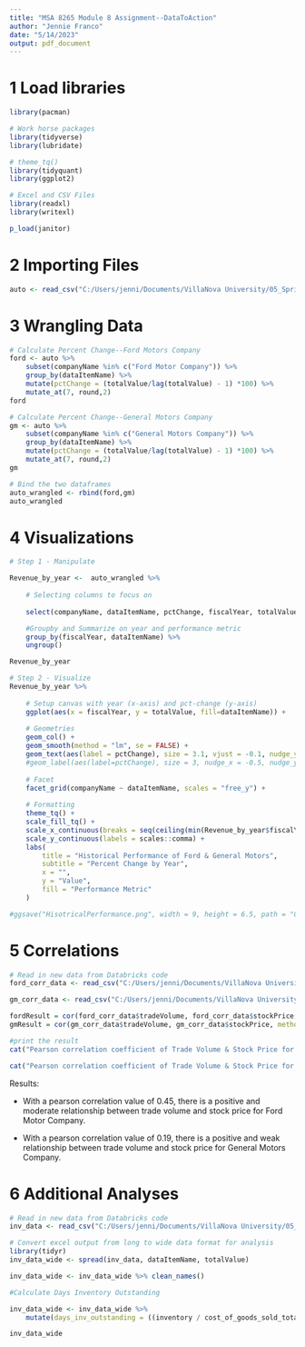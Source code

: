 ---
title: "MSA 8265 Module 8 Assignment--DataToAction"
author: "Jennie Franco"
date: "5/14/2023"
output: pdf_document
---

# 1 Load libraries
```{r}
library(pacman)

# Work horse packages
library(tidyverse)
library(lubridate)

# theme_tq()
library(tidyquant)
library(ggplot2)

# Excel and CSV Files
library(readxl)
library(writexl)

p_load(janitor)
```

# 2 Importing Files
```{r}
auto <- read_csv("C:/Users/jenni/Documents/VillaNova University/05_Spring 2023/Data Management/Module 8/Metrics_Auto_Data_Year.csv")
```

# 3 Wrangling Data
```{r}
# Calculate Percent Change--Ford Motors Company
ford <- auto %>% 
    subset(companyName %in% c("Ford Motor Company")) %>% 
    group_by(dataItemName) %>% 
    mutate(pctChange = (totalValue/lag(totalValue) - 1) *100) %>% 
    mutate_at(7, round,2)
ford 

# Calculate Percent Change--General Motors Company
gm <- auto %>% 
    subset(companyName %in% c("General Motors Company")) %>% 
    group_by(dataItemName) %>% 
    mutate(pctChange = (totalValue/lag(totalValue) - 1) *100) %>% 
    mutate_at(7, round,2)
gm

# Bind the two dataframes
auto_wrangled <- rbind(ford,gm)
auto_wrangled
```


# 4 Visualizations
```{r}

# Step 1 - Manipulate

Revenue_by_year <-  auto_wrangled %>% 
    
    # Selecting columns to focus on
    
    select(companyName, dataItemName, pctChange, fiscalYear, totalValue) %>% 

    #Groupby and Summarize on year and performance metric
    group_by(fiscalYear, dataItemName) %>% 
    ungroup()

Revenue_by_year  
```



```{r fig.align="center", echo = FALSE}

# Step 2 - Visualize
Revenue_by_year %>% 
    
    # Setup canvas with year (x-axis) and pct-change (y-axis)
    ggplot(aes(x = fiscalYear, y = totalValue, fill=dataItemName)) + 
    
    # Geometries
    geom_col() +
    geom_smooth(method = "lm", se = FALSE) +
    geom_text(aes(label = pctChange), size = 3.1, vjust = -0.1, nudge_y = 4)+
    #geom_label(aes(label=pctChange), size = 3, nudge_x = -0.5, nudge_y = 5)+
    
    # Facet 
    facet_grid(companyName ~ dataItemName, scales = "free_y") +
    
    # Formatting
    theme_tq() +
    scale_fill_tq() +
    scale_x_continuous(breaks = seq(ceiling(min(Revenue_by_year$fiscalYear)),  floor(max(Revenue_by_year$fiscalYear)), by = 1)) +
    scale_y_continuous(labels = scales::comma) +
    labs(
        title = "Historical Performance of Ford & General Motors",
        subtitle = "Percent Change by Year",
        x = "",
        y = "Value",
        fill = "Performance Metric"
    )

#ggsave("HisotricalPerformance.png", width = 9, height = 6.5, path = "C:/Users/jenni/Documents/VillaNova University/05_Spring 2023/Data Management/Module 8/imgs" )
```

# 5 Correlations
```{r}
# Read in new data from Databricks code
ford_corr_data <- read_csv("C:/Users/jenni/Documents/VillaNova University/05_Spring 2023/Data Management/Module 8/Correlation Data/Ford_Data_Corr.csv")

gm_corr_data <- read_csv("C:/Users/jenni/Documents/VillaNova University/05_Spring 2023/Data Management/Module 8/Correlation Data/GM_Data_Corr.csv")

```

```{r}
fordResult = cor(ford_corr_data$tradeVolume, ford_corr_data$stockPrice, method = "pearson")
gmResult = cor(gm_corr_data$tradeVolume, gm_corr_data$stockPrice, method = "pearson")

#print the result
cat("Pearson correlation coefficient of Trade Volume & Stock Price for Ford is:", fordResult)

cat("Pearson correlation coefficient of Trade Volume & Stock Price for GM is:", gmResult)
```

Results:

* With a pearson correlation value of 0.45, there is a positive and moderate relationship between trade volume and stock price for Ford Motor Company.

* With a pearson correlation value of 0.19, there is a positive and weak relationship between trade volume and stock price for General Motors Company.


# 6 Additional Analyses
```{r}
# Read in new data from Databricks code
inv_data <- read_csv("C:/Users/jenni/Documents/VillaNova University/05_Spring 2023/Data Management/Module 8/Inventory_Auto_Data.csv")
```



```{r}
# Convert excel output from long to wide data format for analysis
library(tidyr)
inv_data_wide <- spread(inv_data, dataItemName, totalValue)

inv_data_wide <- inv_data_wide %>% clean_names()
```

```{r}
#Calculate Days Inventory Outstanding

inv_data_wide <- inv_data_wide %>% 
    mutate(days_inv_outstanding = ((inventory / cost_of_goods_sold_total)*365))

inv_data_wide
```

